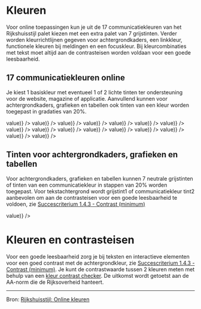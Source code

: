
# Kleuren

<Meta title="Rijkshuisstijl/Kleuren" />

Voor online toepassingen kun je uit de 17 communicatiekleuren van het Rijkshuisstijl palet kiezen met een extra palet van 7 grijstinten. Verder worden kleurrichtlijnen gegeven voor achtergrondkaders, een linkkleur, functionele kleuren bij meldingen en een focuskleur. Bij kleurcombinaties met tekst moet altijd aan de contrasteisen worden voldaan voor een goede leesbaarheid.

## 17 communicatiekleuren online

Je kiest 1 basiskleur met eventueel 1 of 2 lichte tinten ter ondersteuning voor de website, magazine of applicatie. Aanvullend kunnen voor achtergrondkaders, grafieken en tabellen ook tinten van een kleur worden toegepast in gradaties van 20%.

<ColorPalette>
  <ColorItem title="Paars" colors={Object.values(brandColor["color"]["paars"]).map(({ value }) => value)} />
  <ColorItem title="Violet" colors={Object.values(brandColor["color"]["violet"]).map(({ value }) => value)} />
  <ColorItem title="Robijnrood" colors={Object.values(brandColor["color"]["robijnrood"]).map(({ value }) => value)} />
  <ColorItem title="Roze" colors={Object.values(brandColor["color"]["roze"]).map(({ value }) => value)} />
  <ColorItem title="Rood" colors={Object.values(brandColor["color"]["rood"]).map(({ value }) => value)} />
  <ColorItem title="Oranje" colors={Object.values(brandColor["color"]["oranje"]).map(({ value }) => value)} />
  <ColorItem title="Donkergeel" colors={Object.values(brandColor["color"]["donkergeel"]).map(({ value }) => value)} />
  <ColorItem title="Donkerbruin" colors={Object.values(brandColor["color"]["donkerbruin"]).map(({ value }) => value)} />
  <ColorItem title="Bruin" colors={Object.values(brandColor["color"]["bruin"]).map(({ value }) => value)} />
  <ColorItem title="Donkergroen" colors={Object.values(brandColor["color"]["donkergroen"]).map(({ value }) => value)} />
  <ColorItem title="Groen" colors={Object.values(brandColor["color"]["groen"]).map(({ value }) => value)} />
  <ColorItem title="Mosgroen" colors={Object.values(brandColor["color"]["mosgroen"]).map(({ value }) => value)} />
  <ColorItem title="Mintgroen" colors={Object.values(brandColor["color"]["mintgroen"]).map(({ value }) => value)} />
  <ColorItem title="Donkerblauw" colors={Object.values(brandColor["color"]["donkerblauw"]).map(({ value }) => value)} />
  <ColorItem title="Hemelblauw" colors={Object.values(brandColor["color"]["hemelblauw"]).map(({ value }) => value)} />
  <ColorItem title="Lichtblauw" colors={Object.values(brandColor["color"]["lichtblauw"]).map(({ value }) => value)} />
</ColorPalette>

## Tinten voor achtergrondkaders, grafieken en tabellen

Voor achtergrondkaders, grafieken en tabellen kunnen 7 neutrale grijstinten of tinten van een communicatiekleur in stappen van 20% worden toegepast. Voor tekstachtergrond wordt grijstint1 of communicatiekleur tint2 aanbevolen om aan de contrasteisen voor een goede leesbaarheid te voldoen, zie [Succescriterium 1.4.3 - Contrast (minimum)](https://www.w3.org/WAI/WCAG21/Understanding/contrast-minimum.html)

<ColorPalette>
  <ColorItem title="Grijs" colors={Object.values(brandColor["color"]["grijs"]).map(({ value }) => value)} />
</ColorPalette>

# Kleuren en contrasteisen

Voor een goede leesbaarheid zorg je bij teksten en interactieve elementen voor een goed contrast met de achtergrondkleur, zie [Succescriterium 1.4.3 - Contrast (minimum)](https://www.w3.org/WAI/WCAG21/Understanding/contrast-minimum.html). Je kunt de contrastwaarde tussen 2 kleuren meten met behulp van een [kleur contrast checker](https://webaim.org/resources/contrastchecker/). De uitkomst wordt getoetst aan de AA-norm die de Rijksoverheid hanteert.

---

Bron: [Rijkshuisstijl: Online kleuren](https://www.rijkshuisstijl.nl/basiselementen/basiselementen-online/online-kleuren)
